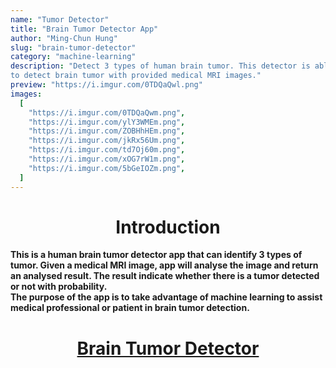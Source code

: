 ```yaml
---
name: "Tumor Detector"
title: "Brain Tumor Detector App"
author: "Ming-Chun Hung"
slug: "brain-tumor-detector"
category: "machine-learning"
description: "Detect 3 types of human brain tumor. This detector is able 
to detect brain tumor with provided medical MRI images."
preview: "https://i.imgur.com/0TDQaQwl.png"
images:
  [
    "https://i.imgur.com/0TDQaQwm.png",
    "https://i.imgur.com/ylY3WMEm.png",
    "https://i.imgur.com/ZOBHhHEm.png",
    "https://i.imgur.com/jkRx56Um.png",
    "https://i.imgur.com/td7Oj60m.png",
    "https://i.imgur.com/xOG7rW1m.png",
    "https://i.imgur.com/5bGeIOZm.png",
  ]
---
```


<h1 align="center">Introduction</h1>

**This is a human brain tumor detector app that can identify 3 types of tumor.
Given a medical MRI image, app will analyse the image and return an analysed result.
The result indicate whether there is a tumor detected or not with probability.\
The purpose of the app is to take advantage of machine learning to assist medical professional
or patient in brain tumor detection.**

<h1 align="center">
  <a href="https://braintumordetectorapp.streamlit.app/" target="_blank">
    Brain Tumor Detector
  </a>
</h1>

